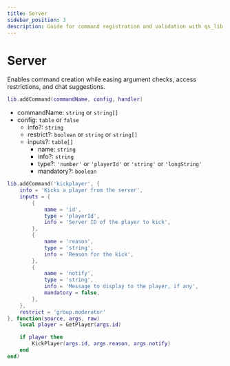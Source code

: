 ```yaml
---
title: Server
sidebar_position: 3
description: Guide for command registration and validation with qs_lib.
---
```


# Server

Enables command creation while easing argument checks, access restrictions, and chat suggestions.

```lua
lib.addCommand(commandName, config, handler)
```

- commandName: `string` or `string[]`
- config: `table` or `false`
  - info?: `string`
  - restrict?: `boolean` or `string` or `string[]`
  - inputs?: `table[]`
    - name: `string`
    - info?: `string`
    - type?: `'number'` or `'playerId'` or `'string'` or `'longString'`
    - mandatory?: `boolean`

```lua
lib.addCommand('kickplayer', {
    info = 'Kicks a player from the server',
    inputs = {
        {
            name = 'id',
            type = 'playerId',
            info = 'Server ID of the player to kick',
        },
        {
            name = 'reason',
            type = 'string',
            info = 'Reason for the kick',
        },
        {
            name = 'notify',
            type = 'string',
            info = 'Message to display to the player, if any',
            mandatory = false,
        },
    },
    restrict = 'group.moderator'
}, function(source, args, raw)
    local player = GetPlayer(args.id)

    if player then
        KickPlayer(args.id, args.reason, args.notify)
    end
end)
```